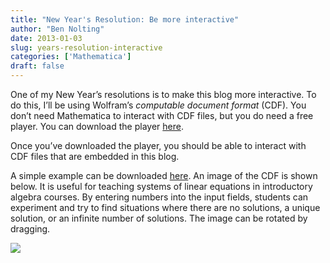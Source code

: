 ```yaml
---
title: "New Year's Resolution: Be more interactive"
author: "Ben Nolting"
date: 2013-01-03
slug: years-resolution-interactive
categories: ['Mathematica']
draft: false
---
```


One of my New Year's resolutions is to make this blog more interactive. To do this, I'll be using Wolfram's _computable document format_ (CDF). You don't need Mathematica to interact with CDF files, but you do need a free player. You can download the player [here](https://www.wolfram.com/player/). 

Once you've downloaded the player, you should be able to interact with CDF files that are embedded in this blog. 

A simple example can be downloaded [here](/code/LinearSys1.cdf). An image of the CDF is shown below. It is useful for teaching systems of linear equations in introductory algebra courses. By entering numbers into the input fields, students can experiment and try to find situations where there are no solutions, a unique solution, or an infinite number of solutions. The image can be rotated by dragging. 

![](/img/LinearSys1.jpg)
